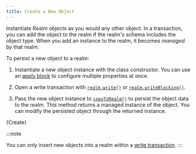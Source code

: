 ```yaml
---
title: Create a New Object
---
```



Instantiate Realm objects as you would any other object. In a
transaction, you can add the object to the realm if the
realm's schema includes the object
type. When you add an instance to the realm, it becomes
_managed_ by that realm.

To persist a new object to a realm:

1. Instantiate a new object instance with the class constructor. You
   can use an [apply block](https://kotlinlang.org/api/latest/jvm/stdlib/kotlin/apply.html)
   to configure multiple properties at once.

1. Open a write transaction with [`realm.write()`](https://docs.mongodb.com/realm-sdks/kotlin/latest/library-base/-realm%20-kotlin%20-multiplatform%20-s-d-k/io.realm/-realm/write.html)
   or [`realm.writeBlocking()`](https://docs.mongodb.com/realm-sdks/kotlin/latest/library-base/-realm%20-kotlin%20-multiplatform%20-s-d-k/io.realm/-realm/write-blocking.html).

1. Pass the new object instance to [`copyToRealm()`](https://docs.mongodb.com/realm-sdks/kotlin/latest/library-base/-realm%20-kotlin%20-multiplatform%20-s-d-k/io.realm/-mutable-realm/copy-to-realm.html)
   to persist the object data to the realm. This method returns a
   managed instance of the object. You can modify the persisted
   object through the returned instance.

<CodeBlock language="kotlin">{Create}</CodeBlock>

:::note

You can only insert new objects into a realm within a
[write transaction](sdk/kotlin/realm-database/write-transactions).
:::
